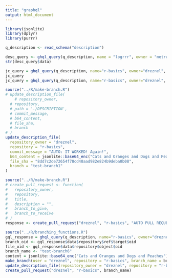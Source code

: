 ```yaml
---
title: "graphql"
output: html_document
---
```



```r
library(jsonlite)
library(dplyr)
library(purrr)
```

```r
q_description <- read_schema("description")
```


```r
desc_query <- ghql_query(q_description, name = "logrrr", owner = "metrumresearchgroup", branchfile = "master:DESCRIPTION")
str(desc_query$data)
```

```r
jc_query = ghql_query(q_description, name="r-basics", owner="dreznel", branchfile = "master:DESCRIPTION")
jc_query
jc_query = ghql_query(q_description, name="r-basics", owner="dreznel", branchfile = "test-branch2:hello.R")
```

```r
source("../R/make-branch.R")
# update_description_file(
    # repository_owner,
  # repository,
  # path = './DESCRIPTION',
  # commit_message,
  # b64_content,
  # file_sha,
  # branch
# )
update_description_file(
  repository_owner = "dreznel",
  repository = "r-basics",
  commit_message = "AUTO: IT WORKED! Again!",
  b64_content = jsonlite::base64_enc("Cats and Oranges and Dogs and Peaches"),
  file_sha = "8dd7c2de72654f78cd40aad982e824b9deba0b08",
  branch = "test-branch1"
)
```
```r
source("../R/make-branch.R")
# create_pull_request <- function(
#   repository_owner,
#   repository,
#   title,
#   description = "",
#   branch_to_give,
#   branch_to_receive
# ) 
response <- create_pull_request("dreznel", "r-basics", "AUTO PULL REQUEST", "THIS WAS AUTOGENERATED HOW NEAT", "test-branch3", "master")
```

```r
source("../R/branching_functions.R")
gql_response = ghql_query(q_description, name="r-basics", owner="dreznel", branchfile = "master:DESCRIPTION")
branch_oid <- gql_response$data$repository$ref$target$oid
file_oid <- gql_response$data$repository$object$oid
branch_name <- "test-branch6"
content = jsonlite::base64_enc("Cats and Oranges and Dogs and Peaches")
make_branch(user = "dreznel", repository = "r-basics", branch_name = branch_name, branch_oid)
update_description_file(repository_owner = "dreznel", repository = "r-basics", b64_content = content, file_sha = file_oid, branch = branch_name)
create_pull_request("dreznel", "r-basics", branch_name)
```
